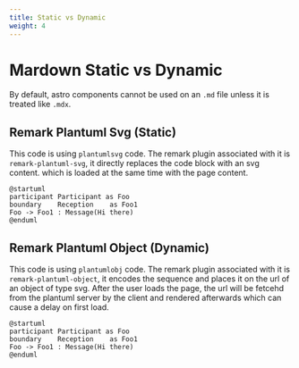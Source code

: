 ```yaml
---
title: Static vs Dynamic
weight: 4
---
```

# Mardown Static vs Dynamic
By default, astro components cannot be used on an `.md` file unless it is treated like `.mdx`.

## Remark Plantuml Svg (Static)
This code is using `plantumlsvg` code. The remark plugin associated with it is `remark-plantuml-svg`, it directly replaces the code block with an svg content. which is loaded at the same time with the page content.

```plantumlsvg
@startuml
participant Participant as Foo
boundary    Reception    as Foo1
Foo -> Foo1 : Message(Hi there)
@enduml
```


## Remark Plantuml Object (Dynamic)
This code is using `plantumlobj` code. The remark plugin associated with it is `remark-plantuml-object`, it encodes the sequence and places it on the url of an object of type svg. After the user loads the page, the url will be fetcehd from the plantuml server by the client and rendered afterwards which can cause a delay on first load.

```plantumlobj
@startuml
participant Participant as Foo
boundary    Reception    as Foo1
Foo -> Foo1 : Message(Hi there)
@enduml
```
